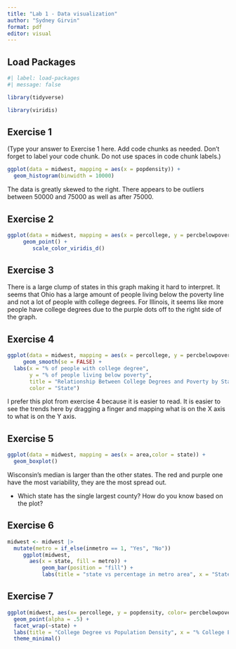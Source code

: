 ```yaml
---
title: "Lab 1 - Data visualization"
author: "Sydney Girvin"
format: pdf
editor: visual
---
```


## Load Packages

```r
#| label: load-packages
#| message: false

library(tidyverse)

library(viridis)
```

## Exercise 1

(Type your answer to Exercise 1 here. Add code chunks as needed. Don't forget to label your code chunk. Do not use spaces in code chunk labels.)

```r
ggplot(data = midwest, mapping = aes(x = popdensity)) +
  geom_histogram(binwidth = 10000)
```

The data is greatly skewed to the right. There appears to be outliers between 50000 and 75000 as well as after 75000.

## Exercise 2

```r
ggplot(data = midwest, mapping = aes(x = percollege, y = percbelowpoverty, color = state)) +  
     geom_point() +
        scale_color_viridis_d()
```

## Exercise 3

There is a large clump of states in this graph making it hard to interpret. It seems that Ohio has a large amount of people living below the poverty line and not a lot of people with college degrees. For Illinois, it seems like more people have college degrees due to the purple dots off to the right side of the graph.

## Exercise 4

```r
ggplot(data = midwest, mapping = aes(x = percollege, y = percbelowpoverty, color = state)) +  
     geom_smooth(se = FALSE) +
  labs(x = "% of people with college degree", 
       y = "% of people living below poverty",
       title = "Relationship Between College Degrees and Poverty by State",
       color = "State")
```

I prefer this plot from exercise 4 because it is easier to read. It is easier to see the trends here by dragging a finger and mapping what is on the X axis to what is on the Y axis.

## Exercise 5

```r
ggplot(data = midwest, mapping = aes(x = area,color = state)) + 
  geom_boxplot()
```

Wisconsin's median is larger than the other states. The red and purple one have the most variability, they are the most spread out.

-   Which state has the single largest county? How do you know based on the plot?

## Exercise 6

```r
midwest <- midwest |>
  mutate(metro = if_else(inmetro == 1, "Yes", "No"))
     ggplot(midwest, 
       aes(x = state, fill = metro)) +
           geom_bar(position = "fill") +
           labs(title = "state vs percentage in metro area", x = "State", y = "Percentage in metro area")
```

## Exercise 7

```r
ggplot(midwest, aes(x= percollege, y = popdensity, color= percbelowpoverty)) + 
  geom_point(alpha = .5) +
  facet_wrap(~state) +
  labs(title = "College Degree vs Population Density", x = "% College Educated" , y = "Population Density", color = "% Below Poverty Line") + 
  theme_minimal()
```
